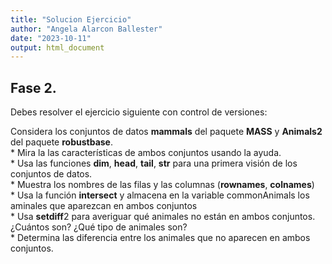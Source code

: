 ```yaml
---
title: "Solucion Ejercicio"
author: "Angela Alarcon Ballester"
date: "2023-10-11"
output: html_document
---
```


## Fase 2.  
Debes resolver el ejercicio siguiente con control de versiones:  

Considera los conjuntos de datos **mammals** del paquete **MASS** y **Animals2** del paquete **robustbase**.  
* Mira la las características de ambos conjuntos usando la ayuda.  
* Usa las funciones **dim**, **head**, **tail**, **str** para una primera visión de los conjuntos de datos.  
* Muestra los nombres de las filas y las columnas (**rownames**, **colnames**)  
* Usa la función **intersect** y almacena en la variable commonAnimals los aminales que aparezcan en ambos conjuntos  
* Usa **setdiff**2 para averiguar qué animales no están en ambos conjuntos. ¿Cuántos son? ¿Qué tipo de animales son?  
* Determina las diferencia entre los animales que no aparecen en ambos conjuntos.  